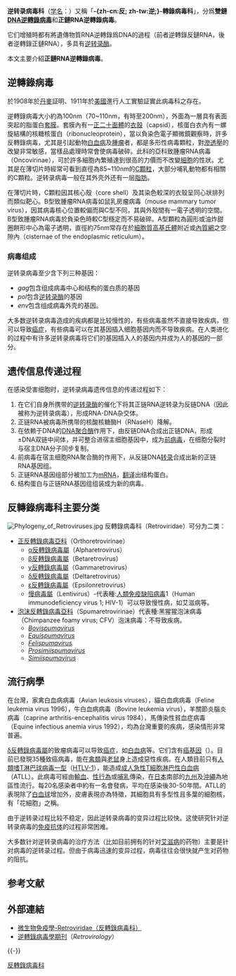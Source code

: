 {{Unreferenced |time=2020-02-20T08:26+08:00 }}
{{noteTA
|G1=医学
|G2=Lifesciences
}}{{Virusbox
| image=HIV-budding.jpg
| image_caption=出芽中的[[人類免疫缺乏病毒|人類免疫缺乏病毒]]。
| taxon =Retroviridae
| subdivision_ranks = [[屬|屬]]
| subdivision =
* [[正反轉錄病毒亞科|正反轉錄病毒亞科]]（Orthoretrovirinae）
** [[α反轉錄病毒屬|α反轉錄病毒屬]]（Alpharetrovirus）
** [[β反轉錄病毒屬|β反轉錄病毒屬]]（Betaretrovirus）
** [[γ反轉錄病毒屬|γ反轉錄病毒屬]]（Gammaretrovirus）
** [[δ反轉錄病毒屬|δ反轉錄病毒屬]]（Deltaretrovirus）
** [[ε反轉錄病毒屬|ε反轉錄病毒屬]]（Epsilonretrovirus）
** [[慢病毒屬|慢病毒屬]]（Lentivirus）-代表種:[[人類免疫缺陷病毒|人類免疫缺陷病毒]]1（Human immunodeficiency virus 1; HIV-1）
* [[泡沫反轉錄病毒亞科|泡沫反轉錄病毒亞科]]（Spumaretrovirinae）
**''[[Bovispumavirus|Bovispumavirus]]''
**''[[Equispumavirus|Equispumavirus]]''
**''[[Felispumavirus|Felispumavirus]]''
**''[[Prosimiispumavirus|Prosimiispumavirus]]''
**''[[Simiispumavirus|Simiispumavirus]]''
}}
'''逆转录病毒科'''（[[学名|学名]]：{{lang|la|''Retroviridae''}}）又稱「'''-{zh-cn:反; zh-tw:逆;}-轉錄病毒科'''」，分爲'''雙鏈[[DNA逆轉錄病毒|DNA逆轉錄病毒]]'''和'''正鏈RNA逆轉錄病毒'''。

它们增殖時都有將遺傳物質RNA逆轉錄爲DNA的過程（前者逆轉錄反鏈RNA，後者逆轉錄正鏈RNA），多具有[[逆转录酶|逆转录酶]]。

本文主要介紹'''正鏈RNA逆轉錄病毒'''。
== 逆轉錄病毒 ==
於1908年於[[丹麥|丹麥]]証明、1911年於[[美國|美國]]進行人工實驗証實此病毒科之存在。

逆轉錄病毒大小約為100nm（70~110nm，有時至200nm），外面為一層具有表面突起的脂蛋白[[套膜|套膜]]。套膜內有一[[正二十面體|正二十面體]]的[[衣殼|衣殼]]（capsid），核蛋白衣內有一螺旋結構的核糖核蛋白（ribonucleoprotein），當以負染色電子顯微鏡觀察時，許多反轉錄病毒，尤其是引起動物[[白血病|白血病]]及[[腫瘤|腫瘤]]者，都是多形性病毒顆粒，對[[滲透壓|滲透壓]]的改變非常敏感，當樣品處理時常會使病毒破碎。此科的亞科致腫瘤RNA病毒（Oncovirinae），可於許多細胞內繁殖達到很高的力價而不改變[[細胞|細胞]]的性狀。尤其是在薄切片時經常可看到直徑為85~110nm的[[C型病毒顆粒|C顆粒]]，大部分哺乳動物都有相關的C顆粒。{{FACT}}逆转录病毒一般在其外壳外还有一层[[脂肪|脂肪]]。

在薄切片時，C顆粒因其核心殼（core shell）及其染色較深的衣殼呈同心狀排列而類似靶心。B型致腫瘤RNA病毒如鼠乳房瘤病毒（mouse mammary tumor virus），因其病毒核心位置較偏而與C型不同，其與外殼間有一電子透明的空間。B型致腫瘤RNA病毒於負染色時較C型穩定而不易破碎。A型顆粒為圓形或油炸甜圈餅形中心為電子透明，直徑約75nm常存在於[[細胞質|細胞質]][[高基氏體|高基氏體]]附近或[[內質網|內質網]]之空隙內（cisternae of the endoplasmic reticulum）。

=== 病毒组成 ===
逆转录病毒至少含下列三种基因：
* ''gag''包含组成病毒中心和结构的蛋白质的基因
* ''pol''包含[[逆转录酶|逆转录酶]]的基因
* ''env''包含组成病毒外壳的基因。

大多数逆转录病毒造成的疾病都是比较慢性的，有些病毒虽然不直接导致疾病，但可以导致[[癌症|癌症]]，有些病毒可以在其基因插入细胞基因内而不导致疾病。在人类进化的过程中有许多逆转录病毒将它们的基因插入人的基因内并成为人的基因的一部分。{{FACT}}

== 遗传信息传递过程 ==
在感染受害细胞时，逆转录病毒遗传信息的传递过程如下：

# 在它们自身所携带的[[逆转录酶|逆转录酶]]的催化下将其正链RNA逆转录为反链DNA（因此被称为逆转录病毒），形成RNA-DNA杂交体。
# 正链RNA被病毒所携带的核酸核糖酶H（RNaseH）降解。
# 在依赖于DNA的[[DNA聚合酶|DNA聚合酶]]作用下，由反链DNA合成出正链DNA，形成±DNA双链中间体，并可整合进宿主细胞基因中，成为[[前病毒|前病毒]]，在细胞分裂时与宿主DNA分子同步复制。
# 前病毒在宿主细胞RNA聚合酶的作用下，从反链DNA[[转录|转录]]合成出新的正链RNA基因组。
# 正链RNA基因组部分被加工为[[信使核糖核酸|mRNA]]，[[翻譯_(生物學)|翻译]]出结构蛋白。
# 结构蛋白与正链RNA基因组组装成为新的病毒。

== 反轉錄病毒科主要分类 ==
[[Image:Phylogeny_of_Retroviruses.jpg|thumb]]
反轉錄病毒科（Retroviridae）可分为二类：

*[[正反轉錄病毒亞科|正反轉錄病毒亞科]]（Orthoretrovirinae）
**[[α反轉錄病毒屬|α反轉錄病毒屬]]（Alpharetrovirus）
**[[β反轉錄病毒屬|β反轉錄病毒屬]]（Betaretrovirus）
**[[γ反轉錄病毒屬|γ反轉錄病毒屬]]（Gammaretrovirus）
**[[δ反轉錄病毒屬|δ反轉錄病毒屬]]（Deltaretrovirus）
**[[ε反轉錄病毒屬|ε反轉錄病毒屬]]（Epsilonretrovirus）
**[[慢病毒屬|慢病毒屬]]（Lentivirus）-代表種:[[人類免疫缺陷病毒|人類免疫缺陷病毒]]1（Human immunodeficiency virus 1; HIV-1）可以导致慢性病，如艾滋病等。
*[[泡沫反轉錄病毒亞科|泡沫反轉錄病毒亞科]]（Spumaretrovirinae）代表種:黑猩猩泡沫病毒（Chimpanzee foamy virus; CFV）泡沫病毒：不导致疾病。
**''[[Bovispumavirus|Bovispumavirus]]''
**''[[Equispumavirus|Equispumavirus]]''
**''[[Felispumavirus|Felispumavirus]]''
**''[[Prosimiispumavirus|Prosimiispumavirus]]''
**''[[Simiispumavirus|Simiispumavirus]]''


== 流行病學 ==
在台灣，家禽白血病病毒（Avian leukosis viruses），貓白血病病毒（Feline leukemia virus 1996），牛白血病病毒（Bovine leukemia virus），羊關節炎腦炎病毒（caprine arthritis-encephalitis virus 1984），馬傳染性貧血症病毒（Equine infectious anemia virus 1992），均為台灣重要的疾病，感染情形非常普遍。

[[δ反轉錄病毒屬|δ反轉錄病毒屬]]的致瘤病毒可以导致[[癌症|癌症]]，如[[白血病|白血病]]等。它们含有[[癌基因|癌基因]]（{{lang|en|oncogene}}）。目前已發現35種致癌病毒，能在[[禽類|禽類]]與[[老鼠|老鼠]]身上造成惡性疾病。在人類目前只有[[人類嗜T淋巴球病毒一型|人類嗜T淋巴球病毒一型]]（[[人類嗜T淋巴球病毒一型|HTLV-1]]），能造成[[成人急性T細胞淋巴性白血病|成人急性T細胞淋巴性白血病]]（ATLL）。此病毒可經由[[輸血|輸血]]、[[人类性行为|性行為]]或[[母乳餵養|哺乳]]傳染，在[[日本|日本]]南部的[[九州_(日本)|九州]]及[[沖繩|沖繩]]為地區性流行。每20名感染者中約有一名會發病，平均在感染後30-50年間。ATLL的表現除了[[白血球|白血球]]增加外，皮膚表現亦為特徵，其細胞具有多型性且多葉的細胞核，有「花細胞」之稱。

由于逆转录过程比较不稳定，因此逆转录病毒的变异过程比较快。这使研究针对逆转录病毒的[[免疫抗体|免疫抗体]]的过程非常困难。

大多数针对逆转录病毒的治疗方法（比如目前拥有的针对[[艾滋病|艾滋病]]的药物）主要是针对病毒的逆转录过程。但由于病毒迅速的变异过程，病毒往往会很快就产生对药物的阻抗。

== 参考文献 ==
{{Reflist}}

== 外部連結 ==
* [http://smallcollation.blogspot.com/2013/02/retroviridae.html 微生物免疫學-Retroviridae（反轉錄病毒科）]
* [http://www.retrovirology.com/ 逆轉錄病毒學期刊]（''Retrovirology''）

{{-}}
{{Baltimore (virus classification)|state=RNA逆转录病毒}}
{{Retroviruses|state=autocollapse}}
{{Taxonbar|from=Q189308}}

{{Authority control}}

[[Category:反轉錄病毒科|]]